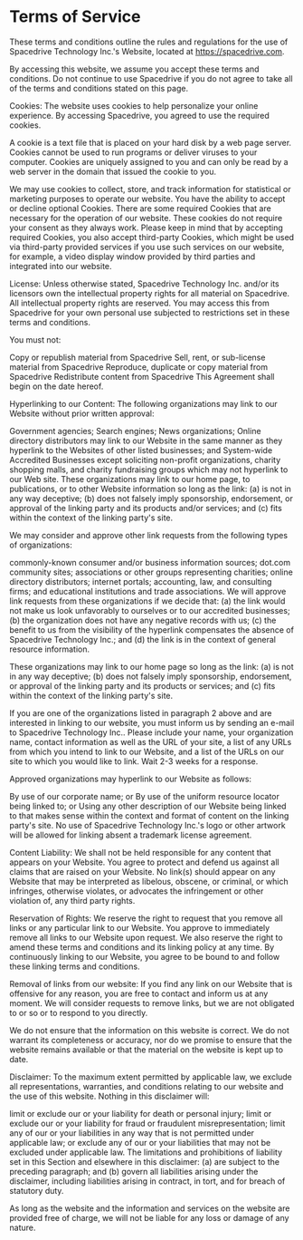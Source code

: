 # Terms of Service

These terms and conditions outline the rules and regulations for the use of Spacedrive Technology Inc.'s Website, located at https://spacedrive.com.

By accessing this website, we assume you accept these terms and conditions. Do not continue to use Spacedrive if you do not agree to take all of the terms and conditions stated on this page.

Cookies:
The website uses cookies to help personalize your online experience. By accessing Spacedrive, you agreed to use the required cookies.

A cookie is a text file that is placed on your hard disk by a web page server. Cookies cannot be used to run programs or deliver viruses to your computer. Cookies are uniquely assigned to you and can only be read by a web server in the domain that issued the cookie to you.

We may use cookies to collect, store, and track information for statistical or marketing purposes to operate our website. You have the ability to accept or decline optional Cookies. There are some required Cookies that are necessary for the operation of our website. These cookies do not require your consent as they always work. Please keep in mind that by accepting required Cookies, you also accept third-party Cookies, which might be used via third-party provided services if you use such services on our website, for example, a video display window provided by third parties and integrated into our website.

License:
Unless otherwise stated, Spacedrive Technology Inc. and/or its licensors own the intellectual property rights for all material on Spacedrive. All intellectual property rights are reserved. You may access this from Spacedrive for your own personal use subjected to restrictions set in these terms and conditions.

You must not:

Copy or republish material from Spacedrive
Sell, rent, or sub-license material from Spacedrive
Reproduce, duplicate or copy material from Spacedrive
Redistribute content from Spacedrive
This Agreement shall begin on the date hereof.

Hyperlinking to our Content:
The following organizations may link to our Website without prior written approval:

Government agencies;
Search engines;
News organizations;
Online directory distributors may link to our Website in the same manner as they hyperlink to the Websites of other listed businesses; and
System-wide Accredited Businesses except soliciting non-profit organizations, charity shopping malls, and charity fundraising groups which may not hyperlink to our Web site.
These organizations may link to our home page, to publications, or to other Website information so long as the link: (a) is not in any way deceptive; (b) does not falsely imply sponsorship, endorsement, or approval of the linking party and its products and/or services; and (c) fits within the context of the linking party's site.

We may consider and approve other link requests from the following types of organizations:

commonly-known consumer and/or business information sources;
dot.com community sites;
associations or other groups representing charities;
online directory distributors;
internet portals;
accounting, law, and consulting firms; and
educational institutions and trade associations.
We will approve link requests from these organizations if we decide that: (a) the link would not make us look unfavorably to ourselves or to our accredited businesses; (b) the organization does not have any negative records with us; (c) the benefit to us from the visibility of the hyperlink compensates the absence of Spacedrive Technology Inc.; and (d) the link is in the context of general resource information.

These organizations may link to our home page so long as the link: (a) is not in any way deceptive; (b) does not falsely imply sponsorship, endorsement, or approval of the linking party and its products or services; and (c) fits within the context of the linking party's site.

If you are one of the organizations listed in paragraph 2 above and are interested in linking to our website, you must inform us by sending an e-mail to Spacedrive Technology Inc.. Please include your name, your organization name, contact information as well as the URL of your site, a list of any URLs from which you intend to link to our Website, and a list of the URLs on our site to which you would like to link. Wait 2-3 weeks for a response.

Approved organizations may hyperlink to our Website as follows:

By use of our corporate name; or
By use of the uniform resource locator being linked to; or
Using any other description of our Website being linked to that makes sense within the context and format of content on the linking party's site.
No use of Spacedrive Technology Inc.'s logo or other artwork will be allowed for linking absent a trademark license agreement.

Content Liability:
We shall not be held responsible for any content that appears on your Website. You agree to protect and defend us against all claims that are raised on your Website. No link(s) should appear on any Website that may be interpreted as libelous, obscene, or criminal, or which infringes, otherwise violates, or advocates the infringement or other violation of, any third party rights.

Reservation of Rights:
We reserve the right to request that you remove all links or any particular link to our Website. You approve to immediately remove all links to our Website upon request. We also reserve the right to amend these terms and conditions and its linking policy at any time. By continuously linking to our Website, you agree to be bound to and follow these linking terms and conditions.

Removal of links from our website:
If you find any link on our Website that is offensive for any reason, you are free to contact and inform us at any moment. We will consider requests to remove links, but we are not obligated to or so or to respond to you directly.

We do not ensure that the information on this website is correct. We do not warrant its completeness or accuracy, nor do we promise to ensure that the website remains available or that the material on the website is kept up to date.

Disclaimer:
To the maximum extent permitted by applicable law, we exclude all representations, warranties, and conditions relating to our website and the use of this website. Nothing in this disclaimer will:

limit or exclude our or your liability for death or personal injury;
limit or exclude our or your liability for fraud or fraudulent misrepresentation;
limit any of our or your liabilities in any way that is not permitted under applicable law; or
exclude any of our or your liabilities that may not be excluded under applicable law.
The limitations and prohibitions of liability set in this Section and elsewhere in this disclaimer: (a) are subject to the preceding paragraph; and (b) govern all liabilities arising under the disclaimer, including liabilities arising in contract, in tort, and for breach of statutory duty.

As long as the website and the information and services on the website are provided free of charge, we will not be liable for any loss or damage of any nature.
